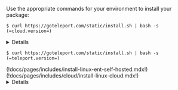 Use the appropriate commands for your environment to install your package:

<Tabs dropdownView dropdownCaption="Teleport Edition">
  <TabItem label="Teleport Team" scope="team">

  ```code
  $ curl https://goteleport.com/static/install.sh | bash -s (=cloud.version=)
  ```

  <Details title="Is my Teleport instance compatible with Teleport Team?">

  Before installing a `teleport` binary with a version besides
  v(=cloud.major_version=), read our compatibility rules to ensure that the
  binary is compatible with Teleport Cloud.

  (!docs/pages/includes/compatibility.mdx!)

  </Details>

  </TabItem>
  <TabItem label="Open Source" scope="oss">

  ```code
  $ curl https://goteleport.com/static/install.sh | bash -s (=teleport.version=)
  ```

  </TabItem>
  <TabItem label="Enterprise" scope="enterprise">
  (!docs/pages/includes/install-linux-ent-self-hosted.mdx!)
  </TabItem>
  <TabItem label="Enterprise Cloud" scope="cloud">
  (!docs/pages/includes/cloud/install-linux-cloud.mdx!)
  <Details title="Is my Teleport instance compatible with Teleport Enterprise Cloud?">

  Before installing a `teleport` binary with a version besides v(=cloud.major_version=),
  read our compatibility rules to ensure that the binary is compatible with
  Teleport Enterprise Cloud.

  (!docs/pages/includes/compatibility.mdx!)

  </Details>
  </TabItem>
</Tabs>